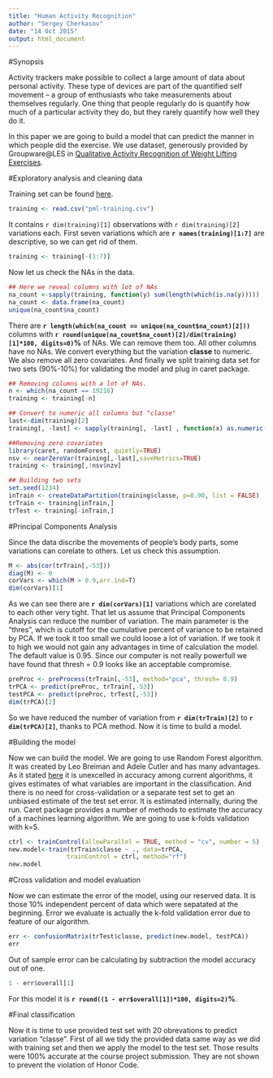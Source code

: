 ```yaml
---
title: "Human Activity Recognition"
author: "Sergey Cherkasov"
date: "14 Oct 2015"
output: html_document
---
```


#Synopsis 
 
Activity trackers make possible to collect a large amount of data about personal activity. These type of devices are part of the quantified self movement – a group of enthusiasts who take measurements about themselves regularly. One thing that people regularly do is quantify how much of a particular activity they do, but they rarely quantify how well they do it.
 
In this paper we are going to build a model that can predict the manner in which people did the exercise. We use  dataset, generously provided by Groupware@LES in [Qualitative Activity Recognition of Weight Lifting Exercises](http://groupware.les.inf.puc-rio.br/work.jsf?p1=11201).

#Exploratory analysis and cleaning data   

Training set can be found [here](https://d396qusza40orc.cloudfront.net/predmachlearn/pml-training.csv).

```r
training <- read.csv("pml-training.csv")
```

It contains `r dim(training)[1]` observations with `r dim(training)[2]` variations each. First seven variations which are **`r names(training)[1:7]`** are descriptive, so we can get rid of them.

```r
training <- training[-(1:7)]
```

Now let us check the NAs in the data.

```r
## Here we reveal columns with lot of NAs
na_count <-sapply(training, function(y) sum(length(which(is.na(y)))))
na_count <- data.frame(na_count)
unique(na_count$na_count)
```

There are **`r length(which(na_count == unique(na_count$na_count)[2]))`** columns with **`r round(unique(na_count$na_count)[2]/dim(training)[1]*100, digits=0)`%** of NAs. We can remove them too. All other columns have no NAs. We convert everything but the variation **classe** to numeric. We also remove all zero covariates. And finally we split training data set for two sets (90%-10%) for validating the model and plug in caret package.

```r
## Removing columns with a lot of NAs.
n <- which(na_count == 19216)
training <- training[-n]

## Convert to numeric all columns but "classe"
last<-dim(training)[2]
training[, -last] <- sapply(training[, -last] , function(x) as.numeric(x))

##Removing zero covariates
library(caret, randomForest, quietly=TRUE)
nsv <- nearZeroVar(training[,-last],saveMetrics=TRUE)
training <- training[,!nsv$nzv]

## Building two sets
set.seed(1234)
inTrain <- createDataPartition(training$classe, p=0.90, list = FALSE)
trTrain <- training[inTrain,]
trTest <- training[-inTrain,]
```

#Principal Components Analysis

Since the data discribe the movements of people's body parts, some variations can corelate to others. Let us check this assumption.

```r
M <- abs(cor(trTrain[,-53]))
diag(M) <- 0
corVars <- which(M > 0.9,arr.ind=T)
dim(corVars)[1]
```

As we can see there are **`r dim(corVars)[1]`** variations which are corelated to each other very tight. That let us assume that Principal Components Analysis can reduce the number of variation. The main parameter is the "thres", which is cutoff for the cumulative percent of variance to be retained by PCA. If we took it too small we could loose a lot of variation. If we took it to high we would not gain any advantages in time of calculation the model. The default value is 0.95. Since our computer is not really powerfull we have found that thresh = 0.9 looks like an acceptable compromise.  

```r
preProc <- preProcess(trTrain[,-53], method="pca", thresh= 0.9)
trPCA <- predict(preProc, trTrain[,-53])
testPCA <- predict(preProc, trTest[,-53])
dim(trPCA)[2]
```

So we have reduced the number of variation from **`r dim(trTrain)[2]`** to **`r dim(trPCA)[2]`**, thanks to PCA method. Now it is time to build a model.

#Building the model 

Now we can build the model. We are going to use Random Forest algorithm. It was created by Leo Breiman and Adele Cutler and has many advantages. As it stated [here](https://www.stat.berkeley.edu/~breiman/RandomForests/cc_home.htm) it is unexcelled in accuracy among current algorithms, it gives estimates of what variables are important in the classification. And there is no need for cross-validation or a separate test set to get an unbiased estimate of the test set error. It is estimated internally, during the run. Caret package provides a number of methods to estimate the accuracy of a machines learning algorithm. We are going to use k-folds validation with k=5.

```r
ctrl <- trainControl(allowParallel = TRUE, method = "cv", number = 5)
new.model<-train(trTrain$classe ~ ., data=trPCA,
                trainControl = ctrl, method="rf")
new.model
```

#Cross validation and model evaluation

Now we can estimate the error of the model, using our reserved data. It is those 10% independent percent of data which were sepatated at the beginning. Error we evaluate is actually the k-fold validation error due to feature of our algorithm.

```r
err <- confusionMatrix(trTest$classe, predict(new.model, testPCA))
err
```

Out of sample error can be calculating by subtraction the model accuracy out of one. 

```r
1 - err$overall[1]
```

For this model it is **`r round((1 - err$overall[1])*100, digits=2)`%**.


#Final classification 

Now it is time to use provided test set with 20 obrevations to predict variation "classe". First of all we tidy the provided data same way as we did with training set and then we apply the model to the test set. Those results were 100% accurate at the course project submission. They are not shown to prevent the violation of Honor Code.